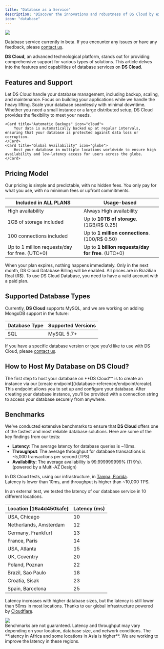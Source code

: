 ```yaml
---
title: "Database as a Service"
description: "Discover the innovations and robustness of DS Cloud by exploring the database capabilities."
icon: "database"
---
```


<img src="/images/services/database.png" />

<Note>Database service currently in beta. If you encounter any issues or have any feedback, please [contact us](/contact).</Note>

**DS Cloud**, an advanced technological platform, stands out for providing comprehensive support for various types of solutions. This article delves into the features and capabilities of database services on **DS Cloud**.

## Features and Support

<CardGroup cols={2}>
    <Card title="Fully Managed Database" icon="server">
        Let DS Cloud handle your database management, including backup, scaling, and maintenance. Focus on building your applications while we handle the heavy lifting.
    </Card>
    <Card title="Scalable Performance" icon="tachometer-alt">
        Scale your database seamlessly with minimal downtime. Whether you need a small instance or a large distributed setup, DS Cloud provides the flexibility to meet your needs.
    </Card>

    <Card title="Automatic Backups" icon="cloud">
        Your data is automatically backed up at regular intervals, ensuring that your database is protected against data loss or corruption.
    </Card>
    <Card title="Global Availability" icon="globe">
        Host your database in multiple locations worldwide to ensure high availability and low-latency access for users across the globe.
    </Card>
</CardGroup>

## Pricing Model
Our pricing is simple and predictable, with no hidden fees. You only pay for what you use, with no minimum fees or upfront commitments.

| Included in ALL PLANS                            | **Usage-based**                                     |
|--------------------------------------------------|-----------------------------------------------------|
| High availability                                 | Always High availability                           |
| 1GB of storage included                          | Up to **10TB of storage**. (1GB/R$ 0.25)           |
| 100 connections included                          | Up to **1 million connections**. (100/R$ 0.50)     |
| Up to 1 million requests/day for free. (UTC+0)   | Up to **1 billion requests/day for free**. (UTC+0)  |

<Info>When your plan expires, nothing happens immediately. Only in the next month, DS Cloud Database Billing will be enabled.</Info>
<Warning>All prices are in Brazilian Real (R$). To use DS Cloud Database, you need to have a valid account with a paid plan.</Warning>

## Supported Database Types
Currently, **DS Cloud** supports MySQL, and we are working on adding MongoDB support in the future:

| Database Type    | Supported Versions                                                             |
|-------------------|--------------------------------------------------------------------------------|
| SQL              | MySQL 5.7+                                                                      |

<Note> If you have a specific database version or type you'd like to use with DS Cloud, please [contact us](/contact).</Note>

## How to Host My Database on DS Cloud?
<Steps>
  <Step 
  title="Initial Setup" icon="database">
    The first step to host your database on **DS Cloud** is to create an instance via our [create endpoint](/database-reference/endpoint/create). This endpoint allows you to set up and configure your database.
  </Step>
  <Step 
  title="Access URL" icon="globe">
    After creating your database instance, you'll be provided with a connection string to access your database securely from anywhere.
  </Step>
</Steps>

## Benchmarks

We've conducted extensive benchmarks to ensure that **DS Cloud** offers one of the fastest and most reliable database solutions. Here are some of the key findings from our tests:

- **Latency**: The average latency for database queries is ~10ms.
- **Throughput**: The average throughput for database transactions is ~5,000 transactions per second (TPS).
- **Availability**: The average availability is 99.999999999% (11 9's). (powered by a Multi-AZ Design)

In DS Cloud tests, using our infrastructure, in [Tampa, Florida](/platform/overview#our-secure-infrastructure).<br/>
Latency is lower than 10ms, and throughput is higher than ~10,000 TPS.

In an external test, we tested the latency of our database service in 10 different locations.

| Location [16a4d450kafe] | Latency (ms) |
|-------------------------|--------------|
| USA, Chicago             | 10           |
| Netherlands, Amsterdam   | 12           |
| Germany, Frankfurt       | 13           |
| France, Paris            | 14           |
| USA, Atlanta             | 15           |
| UK, Coventry             | 20           |
| Poland, Poznan           | 22           |
| Brazil, Sao Paulo        | 18           |
| Croatia, Sisak           | 23           |
| Spain, Barcelona         | 25           |

Latency increases with higher database sizes, but the latency is still lower than 50ms in most locations. Thanks to our global infrastructure powered by [Cloudflare](https://www.cloudflare.com/).

<Frame>
  <img src="/images/services/database-speed.png" style={{ borderRadius: "0.5rem" }} />
</Frame>

<br/>
<Info>Benchmarks are not guaranteed. Latency and throughput may vary depending on your location, database size, and network conditions.</Info>
<Warning>The **latency in Africa and some locations in Asia is higher**. We are working to improve the latency in these regions.</Warning>
